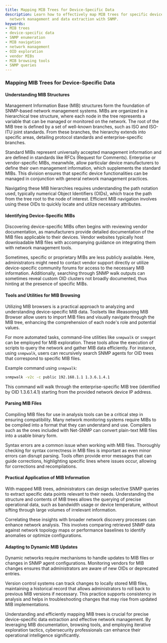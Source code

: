 ```yaml
---
title: Mapping MIB Trees for Device-Specific Data
description: Learn how to effectively map MIB trees for specific devices, enhancing
  network management and data extraction with SNMP.
keywords:
- MIB trees
- device-specific data
- SNMP enumeration
- MIB navigation
- network management
- OID exploration
- vendor MIBs
- MIB browsing tools
- SNMP queries
---
```


### Mapping MIB Trees for Device-Specific Data

#### Understanding MIB Structures
Management Information Base (MIB) structures form the foundation of SNMP-based network management systems. MIBs are organized in a hierarchical tree structure, where each node in the tree represents a variable that can be managed or monitored on the network. The root of the MIB tree is defined by a set of well-known branches, such as ISO and ISO-ITU joint standards. From these branches, the hierarchy extends into specific areas, detailing protocol standards and enterprise-specific branches.

Standard MIBs represent universally accepted management information and are defined in standards like RFCs (Request for Comments). Enterprise or vendor-specific MIBs, meanwhile, allow particular device manufacturers to define their own management information, which supplements the standard MIBs. This division ensures that specific device functionalities can be managed in conjunction with general network management practices.

Navigating these MIB hierarchies requires understanding the path notation used, typically numerical Object Identifiers (OIDs), which trace the path from the tree root to the node of interest. Efficient MIB navigation involves using these OIDs to quickly locate and utilize necessary attributes.

#### Identifying Device-Specific MIBs
Discovering device-specific MIBs often begins with reviewing vendor documentation, as manufacturers provide detailed documentation of the MIB files applicable to their devices. Vendor websites typically host downloadable MIB files with accompanying guidance on integrating them with network management tools.

Sometimes, specific or proprietary MIBs are less publicly available. Here, administrators might need to contact vendor support directly or utilize device-specific community forums for access to the necessary MIB information. Additionally, searching through SNMP walk outputs can sometimes reveal custom OID clusters not broadly documented, thus hinting at the presence of specific MIBs.

#### Tools and Utilities for MIB Browsing
Utilizing MIB browsers is a practical approach to analyzing and understanding device-specific MIB data. Toolsets like iReasoning MIB Browser allow users to import MIB files and visually navigate through the MIB tree, enhancing the comprehension of each node's role and potential values.

For more automated tasks, command-line utilities like `snmpwalk` or `snmpget` can be employed for MIB exploration. These tools allow the execution of scripts to query the network and gather MIB data efficiently. For instance, using `snmpwalk`, users can recursively search SNMP agents for OID trees that correspond to specific MIB files.

Example command using `snmpwalk`:
```bash
snmpwalk -v2c -c public 192.168.1.1 1.3.6.1.4.1
```
This command will walk through the enterprise-specific MIB tree (identified by OID 1.3.6.1.4.1) starting from the provided network device IP address.

#### Parsing MIB Files
Compiling MIB files for use in analysis tools can be a critical step in ensuring compatibility. Many network monitoring systems require MIBs to be compiled into a format that they can understand and use. Compilers such as the ones included with Net-SNMP can convert plain-text MIB files into a usable binary form.

Syntax errors are a common issue when working with MIB files. Thoroughly checking for syntax correctness in MIB files is important as even minor errors can disrupt parsing. Tools often provide error messages that can guide corrections, highlighting specific lines where issues occur, allowing for corrections and recompilations.

#### Practical Application of MIB Information
With mapped MIB trees, administrators can design selective SNMP queries to extract specific data points relevant to their needs. Understanding the structure and contents of MIB trees allows the querying of precise operational data, such as bandwidth usage or device temperature, without sifting through large volumes of irrelevant information.

Correlating these insights with broader network discovery processes can enhance network analysis. This involves comparing retrieved SNMP data against network topology maps or performance baselines to identify anomalies or optimize configurations.

#### Adapting to Dynamic MIB Updates
Dynamic networks require mechanisms to handle updates to MIB files or changes in SNMP agent configurations. Monitoring vendors for MIB changes ensures that administrators are aware of new OIDs or deprecated entries.

Version control systems can track changes to locally stored MIB files, maintaining a historical record that allows administrators to roll back to previous MIB versions if necessary. This practice supports consistency in analysis and helps in troubleshooting changes that may rise from updated MIB implementations. 

Understanding and efficiently mapping MIB trees is crucial for precise device-specific data extraction and effective network management. By leveraging MIB documentation, browsing tools, and employing iterative exploration tactics, cybersecurity professionals can enhance their operational intelligence significantly.
